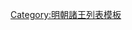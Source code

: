 {{ming|title=明朝廣元國諸王|ed=廣元國|head=[[正德 (明朝)|正德]]八年（[[1513年]]）封。|
{{ming/title}}
{{ming/list|廣元康僖王|[[朱致椹]]|朱寵涭、嫡三子|[[1513年]]—[[1551年]]|正德八年封。[[嘉靖]]三十年薨。}}
{{ming/list|廣元端恪王|[[朱憲爀]]|朱致椹、嫡一子|[[1554年]]—[[1582年]]|嘉靖三十三年襲封。[[萬曆]]十年薨。}}
{{ming/list|廣元溫裕王|[[朱術垌]]|朱憲爀、庶一子|[[1585年]]—[[1609年]]|萬曆六年封[[长子 (封号)|長子]]。十三年襲封。三十七年薨。無子，除。}}
}}<noinclude>
[[Category:明朝諸王列表模板]]
</noinclude>